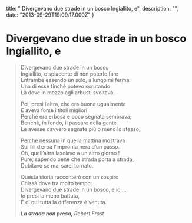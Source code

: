 


  title: " Divergevano due strade in un bosco Ingiallito, e",
  description: "",
  date: "2013-09-29T19:09:17.000Z"
}


#  Divergevano due strade in un bosco Ingiallito, e


<blockquote>
  <p><p>Divergevano due strade in un bosco<br/>
Ingiallito, e spiacente di non poterle fare<br/>
Entrambe essendo un solo, a lungo mi fermai<br/>
Una di esse finchè potevo scrutando<br/>
Là dove in mezzo agli arbusti svoltava.</p>

<p>Poi, presi l’altra, che era buona ugualmente<br/>
E aveva forse i titoli migliori<br/>
Perché era erbosa e poco segnata sembrava;<br/>
Benchè, in fondo, il passare della gente<br/>
Le avesse davvero segnate più o meno lo stesso,</p>

<p>Perché nessuna in quella mattina mostrava<br/>
Sui fili d’erba l’impronta nera d’un passo.<br/>
Oh, quell’altra lasciavo a un altro giorno !<br/>
Pure, sapendo bene che strada porta a strada,<br/>
Dubitavo se mai sarei tornato.</p>

<p>Questa storia racconterò con un sospiro<br/>
Chissà dove tra molto tempo:<br/>
Divergevano due strade in un bosco, e io…..<br/>
Io presi la meno battuta,<br/>
E di qui tutta la differenza è venuta.</p></p>
  <em><strong>La strada non presa, </strong><em>Robert Frost</em></em>
</blockquote>
    
  